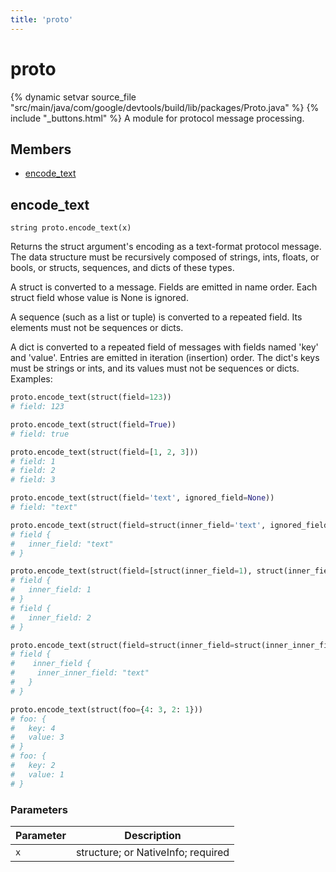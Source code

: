 ```yaml
---
title: 'proto'
---
```


# proto

{% dynamic setvar source_file "src/main/java/com/google/devtools/build/lib/packages/Proto.java" %}
{% include "\_buttons.html" %}
A module for protocol message processing.

## Members

- [encode_text](#encode_text)

## encode_text

``` rule-signature
string proto.encode_text(x)
```

Returns the struct argument's encoding as a text-format protocol message.
The data structure must be recursively composed of strings, ints, floats, or bools, or structs, sequences, and dicts of these types.

A struct is converted to a message. Fields are emitted in name order.
Each struct field whose value is None is ignored.

A sequence (such as a list or tuple) is converted to a repeated field.
Its elements must not be sequences or dicts.

A dict is converted to a repeated field of messages with fields named 'key' and 'value'.
Entries are emitted in iteration (insertion) order.
The dict's keys must be strings or ints, and its values must not be sequences or dicts.
Examples:  

``` python
proto.encode_text(struct(field=123))
# field: 123

proto.encode_text(struct(field=True))
# field: true

proto.encode_text(struct(field=[1, 2, 3]))
# field: 1
# field: 2
# field: 3

proto.encode_text(struct(field='text', ignored_field=None))
# field: "text"

proto.encode_text(struct(field=struct(inner_field='text', ignored_field=None)))
# field {
#   inner_field: "text"
# }

proto.encode_text(struct(field=[struct(inner_field=1), struct(inner_field=2)]))
# field {
#   inner_field: 1
# }
# field {
#   inner_field: 2
# }

proto.encode_text(struct(field=struct(inner_field=struct(inner_inner_field='text'))))
# field {
#    inner_field {
#     inner_inner_field: "text"
#   }
# }

proto.encode_text(struct(foo={4: 3, 2: 1}))
# foo: {
#   key: 4
#   value: 3
# }
# foo: {
#   key: 2
#   value: 1
# }
```

### Parameters

<table class="table table-bordered table-condensed table-params">
<thead>
<tr>
<th>Parameter</th>
<th>Description</th>
</tr>
</thead>
<tbody>
<tr>
<td id="encode_text.x"><code>x</code></td>
<td>structure; or NativeInfo;
required<br />
</td>
</tr>
</tbody>
</table>
